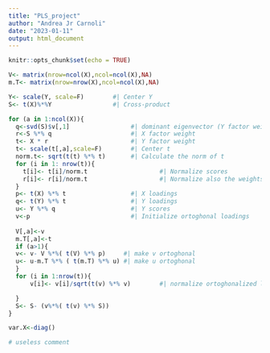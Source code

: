 ---
title: "PLS_project"
author: "Andrea Jr Carnoli"
date: "2023-01-11"
output: html_document
---

```{r setup, include=FALSE}
knitr::opts_chunk$set(echo = TRUE)
```



```{r Function for PLS using SIMPLS}
V<- matrix(nrow=ncol(X),ncol=ncol(X),NA)
m.T<- matrix(nrow=nrow(X),ncol=ncol(X),NA)

Y<- scale(Y, scale=F)        #| Center Y
S<- t(X)%*%Y                 #| Cross-product

for (a in 1:ncol(X)){
  q<-svd(S)$v[,1]                 #| dominant eigenvector (Y factor weight)
  r<-S %*% q                      #| X factor weight
  t<- X * r                       #| Y factor weight
  t<- scale(t[,a],scale=F)        #| Center t
  norm.t<- sqrt(t(t) %*% t)       #| Calculate the norm of t
  for (i in 1: nrow(t)){
    t[i]<- t[i]/norm.t                    #| Normalize scores
    r[i]<- r[i]/norm.t                    #| Normalize also the weights
  }
  p<- t(X) %*% t                  #| X loadings
  q<- t(Y) %*% t                  #| Y loadings
  u<- Y %*% q                     #| Y scores
  v<-p                            #| Initialize ortoghonal loadings
  
  V[,a]<-v
  m.T[,a]<-t
  if (a>1){
  v<- v- V %*%( t(V) %*% p)     #| make v ortoghonal
  u<- u-m.T %*% ( t(m.T) %*% u) #| make u ortoghonal
  }
  for (i in 1:nrow(t)){
      v[i]<- v[i]/sqrt(t(v) %*% v)        #| normalize ortoghonalized loadings

  }
  S<- S- (v%*%( t(v) %*% S))
}

var.X<-diag()

# useless comment

```


